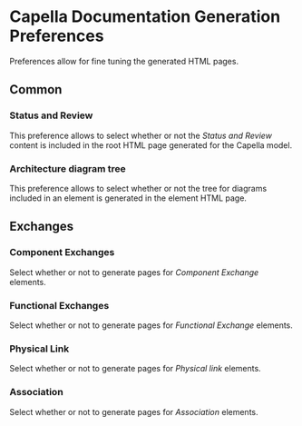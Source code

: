 = Capella Documentation Generation Preferences =

Preferences allow for fine tuning the generated HTML pages.

== Common ==

=== Status and Review ===

This preference allows to select whether or not the ''Status and Review'' content is included in the root HTML page generated for the Capella model.

=== Architecture diagram tree ===

This preference allows to select whether or not the tree for diagrams included in an element is generated in the element HTML page.

== Exchanges ==

=== Component Exchanges ===

Select whether or not to generate pages for ''Component Exchange'' elements.

=== Functional Exchanges ===

Select whether or not to generate pages for ''Functional Exchange'' elements.

=== Physical Link ===

Select whether or not to generate pages for ''Physical link'' elements.

=== Association ===

Select whether or not to generate pages for ''Association'' elements.